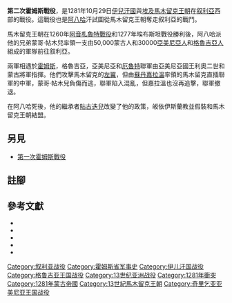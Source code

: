 {{Coord|34.723185|N|36.714462|E|display=title}}
{{Infobox military conflict
| conflict          = 第二次霍姆斯戰役
| image             = 1281BattleOfHoms.JPG
| image_size        = 300px
| caption           = 被擊敗的蒙古人（左）
| date              = 1281年10月29日
| place             = [[敘利亞|敘利亞]][[荷姆斯|荷姆斯]]
| result            =馬穆魯克勝利
| combatant1        = {{Flagicon image|Flag of Ilkhanate.svg}} [[蒙古帝國|蒙古帝國]]的[[伊爾汗國|伊爾汗國]]
*{{Flagicon image|FlagKilikia.png}} [[奇里乞亞亞美尼亞王國|奇里乞亞亞美尼亞王國]]
*{{Flagicon image|Flag of Kingdom of Georgia.svg}} [[格魯吉亞王國|格魯吉亞王國]]
*{{Flagicon image|Seljuk Empire.png|size=15px|border=no}} [[羅姆蘇丹國|羅姆蘇丹國]]
| combatant2        = {{Flagicon image|Mameluke Flag.svg|border=no}} [[馬木路克蘇丹國|馬木路克蘇丹國]]
| commander1        = {{Flagicon image|Flag of Ilkhanate.svg}} {{le|蒙哥帖木兒|Möngke Temür (Ilkhanate)}}{{WIA}}<br />{{Flagicon image|Coat of arms of the Armenian Kingdom of Cilicia.svg|size=15px|border=no}} {{le|亞美尼亞的利奧二世|Leo II, King of Armenia|利奧二世}}<br>{{Flagicon image|Flag of Kingdom of Georgia.svg}} {{le|喬治亞的德米特里二世|Demetrius II of Georgia|德米特里二世}}
| commander2        = {{Flagicon image|Mameluke Flag.svg|border=no}} [[嘉拉溫|嘉拉溫]]
| units1            = *蒙古騎兵
*亞美尼亞、格魯吉亞、羅姆輔助軍
*法蘭克僱傭兵
| units2            = *重騎兵
*輕騎兵
*步兵
| strength1         = 40,000–50,000人{{sfn|Amitai-Preiss|1995|p=194}}
| strength2         = 30,000人{{sfn|Waterson|2007|p=178}}
*800名馬穆魯克{{sfn|Waterson|2007|p=179}}
*4,000名以上''哈爾卡''{{sfn|Amitai-Preiss|1995|p=192}}
*4,000名以上貝都因人{{sfn|Amitai-Preiss|1995|p=188}}
| casualties1       = 重
| casualties2       = 重
| Part of           =[[蒙古入侵敘利亞|蒙古入侵敘利亞]]|)|
}}
'''第二次霍姆斯戰役'''，是1281年10月29日[[伊兒汗國|伊兒汗國]]與[[埃及|埃及]][[馬木留克王朝|馬木留克王朝]]在[[叙利亞|叙利亞]]西部的戰役。這戰役也是[[阿八哈|阿八哈]]汗試圖從馬木留克王朝奪走叙利亞的戰鬥。

馬木留克王朝在1260年[[阿音札魯特戰役|阿音札魯特戰役]]和1277年埃布斯坦戰役勝利後，阿八哈派他的兄弟蒙哥·帖木兒率領一支由50,000蒙古人和30000[[亞美尼亞人|亞美尼亞人]]和[[格魯吉亞人|格魯吉亞人]]組成的軍隊前往叙利亞。

兩軍相遇於[[霍姆斯_(敘利亞)|霍姆斯]]，格魯吉亞，亞美尼亞和[[厄魯特|厄魯特]]聯軍由亞美尼亞國王利奧二世和蒙古將軍指揮。他們攻擊馬木留克的[[左翼|左翼]]，但由[[苏丹_(称谓)|蘇丹]][[嘉拉溫|嘉拉溫]]率領的馬木留克直插聯軍的中軍，蒙哥·帖木兒負傷而逃，聯軍陷入混亂，但嘉拉溫也沒再追擊，聯軍撤退。

在阿八哈死後，他的繼承者[[貼古迭兒|貼古迭兒]]改變了他的政策，皈依伊斯蘭教並假裝和馬木留克王朝結盟。
== 另見 ==
* [[第一次霍姆斯戰役|第一次霍姆斯戰役]]
== 註腳 ==
{{reflist}}
== 參考文獻 ==
* {{Cite book|last=Amitai-Preiss|first=Reuven|author-link=Reuven Amitai-Preiss|title=Mongols and Mamluks: The Mamluk-Ilkhanid War, 1260–1281|url=https://archive.org/details/mongolsmamluksma0000amit|publisher=Cambridge University Press|location=Cambridge|year=1995|ISBN=978-0-521-46226-6}}
* {{Cite book|last=Burns|first=Ross|title=Aleppo, A History|publisher=Routledge|year=2016|isbn=9780415737210}}
* {{Cite book|last=Richard|first=Jean|title=The Crusades, C. 1071-c. 1291|year=1999|publisher=[[Cambridge_University_Press|Cambridge University Press]]|ISBN=0-521-62566-1}}
* {{cite book|last=Riley-Smith|first=Jonathan|title=The Knights Hospitaller in the Levant, c.1070-1309|publisher=Springer|year=2012|isbn=9781137264756}}
* {{Cite book|last=Waterson|first=James|title=The Knights of Islam: The Wars of the Mamluks|publisher=Greenhill Books|location=London|year=2007|ISBN=978-1-85367-734-2}}
[[Category:叙利亚战役|Category:叙利亚战役]]
[[Category:霍姆斯省军事史|Category:霍姆斯省军事史]]
[[Category:伊儿汗国战役|Category:伊儿汗国战役]]
[[Category:格鲁吉亚王国战役|Category:格鲁吉亚王国战役]]
[[Category:13世纪亚洲战役|Category:13世纪亚洲战役]]
[[Category:1281年衝突|Category:1281年衝突]]
[[Category:1281年蒙古帝國|Category:1281年蒙古帝國]]
[[Category:13世紀馬木留克王朝|Category:13世紀馬木留克王朝]]
[[Category:奇里乞亚亚美尼亚王国战役|Category:奇里乞亚亚美尼亚王国战役]]